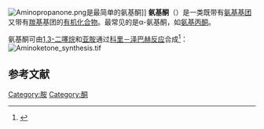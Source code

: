 
[[File:Aminopropanone.png|thumb]]是最简单的氨基酮]]
'''氨基酮'''（{{lang-en|Aminoketones}}）是一类既带有[[氨基|氨基]][[官能团|基团]]又带有[[羰基|羰基]]基团的[[有机化合物|有机化合物]]。最常见的是α-氨基酮，如[[氨基丙酮|氨基丙酮]]。

氨基酮可由[[1,3-二噻烷|1,3-二噻烷]]和[[亚胺|亚胺]]通过[[科里－泽巴赫反应|科里－泽巴赫反应]]合成<ref>{{cite journal |last1=Gröbel |first1=Bengt-Thomas |last2=Seebach |first2=Dieter |title=Umpolung of the Reactivity of Carbonyl Compounds Through Sulfur-Containing Reagents |journal=Synthesis |date=1977 |volume=1977 |issue=06 |pages=357–402 |doi=10.1055/s-1977-24412}}</ref>：
[[File:Aminoketone_synthesis.tif|thumb]]

==参考文献==
{{reflist}}

[[Category:胺|Category:胺]]
[[Category:酮|Category:酮]]
